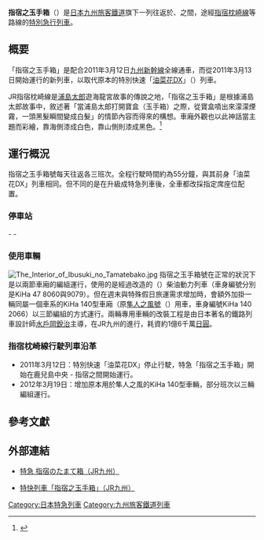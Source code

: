 {{Refimprove|time=2019-02-13T02:05:53+00:00}}
{{列車名
|列車名   = 指宿之玉手箱
|公司色   = #FF0000
|圖像     = Ltd_Exp_Ibusuki-no-Tamatebako_110312_1.jpg
|pxl      = 
|日文原名 = 指宿のたまて箱<br>
|平假名   = いぶすきのたまてばこ<br>
|羅馬拼音 = Ibusuki No Tamatebako
|圖像説明 = 停靠在{{ST|鹿兒島中央|1}}內的指宿之玉手箱號。攝於2011年3月新車輛臨時公開期間。
|營運商   = [[九州旅客鐵道|九州旅客鐵道]]（JR九州）
|列車種類 = [[特別急行列車|特急列車]]
|運行路段          = [[鹿兒島中央車站|鹿兒島中央車站]] - [[指宿車站|指宿車站]]
|主要途徑路線      = [[指宿枕崎線|指宿枕崎線]]
|使用車輛          = {{link-ja|日本國鐵KiHa 40系柴聯車 (第二代)|国鉄キハ40系気動車 (2代)|KiHa 47型8000、9000番台}}<br>{{link-ja|日本國鐵KiHa 40系柴聯車 (第二代)|国鉄キハ40系気動車 (2代)|KiHa 140型2000番台}}<br>（{{link-ja|鹿兒島車輛中心|鹿児島車両センター}}）
|服務開始日        = 2011年3月12日
|備註              = 2012年3月19日現在
|全寬備註
}}
'''指宿之玉手箱'''（{{lang-ja|指宿のたまて箱}}）是[[日本|日本]][[九州旅客鐵道|九州旅客鐵道]]旗下一列往返於{{ST|鹿兒島中央|1}}、{{ST|指宿|1}}之間，途經[[指宿枕崎線|指宿枕崎線]]等路線的[[特別急行列車|特別急行列車]]。

==概要==
「指宿之玉手箱」是配合2011年3月12日[[九州新幹線|九州新幹線]]全線通車，而從2011年3月13日開始運行的新列車，以取代原本的特別快速「[[油菜花號列車|油菜花DX]]」（{{lang|ja|なのはなDX}}）列車。

JR指宿枕崎線是[[浦島太郎|浦島太郎]]遊海龍宮故事的傳說之地，「指宿之玉手箱」是根據浦島太郎故事中，敘述著「當浦島太郎打開寶盒（玉手箱）之際，從寶盒噴出來濛濛煙霧，一頭黑髮瞬間變成白髮」的情節內容而得來的構想。車廂外觀也以此神話當主題而彩繪，靠海側漆成白色，靠山側則漆成黑色。<ref>{{Cite web |url=http://www.storm.mg/lifestyle/63433 |title=風傳媒：聽過浦島太郎的龍宮神話嗎？這台列車能讓你打開龍宮公主的寶箱 |access-date=2015-09-22 |archive-date=2015-09-09 |archive-url=https://web.archive.org/web/20150909144755/http://www.storm.mg/lifestyle/63433 |dead-url=no }}</ref>

==運行概況==
指宿之玉手箱號每天往返各三班次。全程行駛時間約為55分鐘，與其前身「油菜花DX」列車相同。但不同的是在升級成特急列車後，全車都改採指定席座位配置。

===停車站===
{{ST|鹿兒島中央}} - {{ST|喜入|1}} - {{ST|指宿}}

===使用車輛===
[[File:The_Interior_of_Ibusuki_no_Tamatebako.jpg|thumb]]
指宿之玉手箱號在正常的狀況下是以兩節車廂的編組運行，使用的是經過改造的{{link-ja|日本國鐵KiHa 40系柴聯車 (第二代)|国鉄キハ40系気動車 (2代)|KiHa 47型}}（{{lang|ja|キハ47}}）柴油動力列車（車身編號分別是KiHa 47 8060與9079）。但在週末與特殊假日旅運需求增加時，會額外加掛一輛同屬一個車系的KiHa 140型車廂（原[[隼人之風號列車|隼人之風號]]（{{lang|ja|はやとの風}}）用車，車身編號KiHa 140 2066）以三節編組的方式運行。兩輛專用車輛的改裝工程是由日本著名的鐵路列車設計師[[水戶岡銳治|水戶岡銳治]]主導，在JR九州的{{link-ja|小倉綜合車輛中心|小倉総合車両センター|小倉工廠}}進行，耗資約1億6千萬[[日圓|日圓]]。

===指宿枕崎線行駛列車沿革===
* 2011年3月12日：特別快速「油菜花DX」停止行駛，特急「指宿之玉手箱」開始在鹿兒島中央 - 指宿之間開始運行。
* 2012年3月19日：增加原本用於隼人之風的KiHa 140型車輛，部分班次以三輛編組運行。

== 參考文獻 ==
{{reflist}}

==外部連結==
* {{ja}}[https://web.archive.org/web/20140820013659/http://9stories.jp/tamate.html 特急 指宿のたまて箱（JR九州）]
* {{zh-hant}}[http://www.jrkyushu.co.jp/chinese/train/ibutama.html 特快列車「指宿之玉手箱」（JR九州）] {{Wayback|url=http://www.jrkyushu.co.jp/chinese/train/ibutama.html |date=20201124004848 }}

{{DEFAULTSORT:Ibusuki no Tamatebako}}
{{Commonscat|Ibusuki no Tamatebako}}

[[Category:日本特急列車|Category:日本特急列車]]
[[Category:九州旅客鐵道列車|Category:九州旅客鐵道列車]]